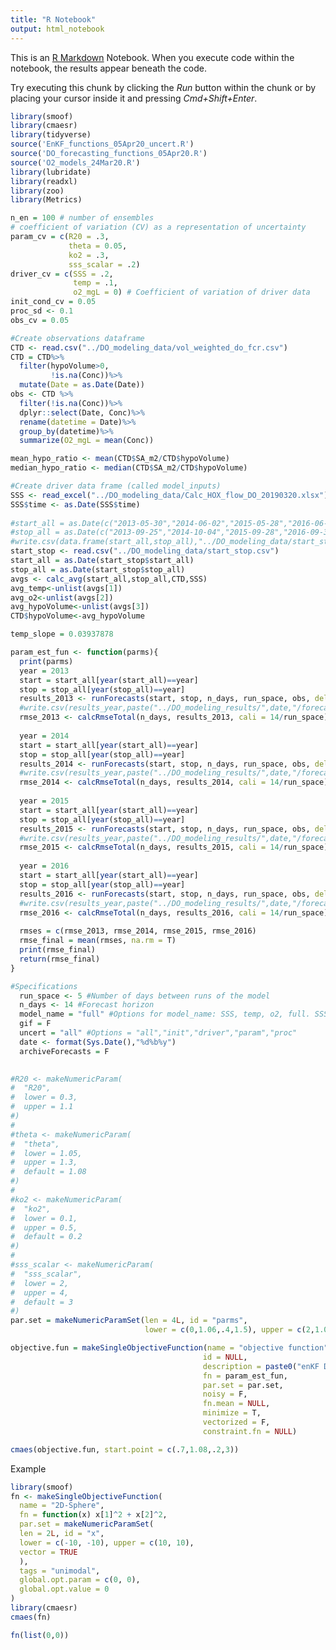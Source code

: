 ```yaml
---
title: "R Notebook"
output: html_notebook
---
```


This is an [R Markdown](http://rmarkdown.rstudio.com) Notebook. When you execute code within the notebook, the results appear beneath the code. 

Try executing this chunk by clicking the *Run* button within the chunk or by placing your cursor inside it and pressing *Cmd+Shift+Enter*. 

```r
library(smoof)
library(cmaesr)
library(tidyverse)
source('EnKF_functions_05Apr20_uncert.R')
source('DO_forecasting_functions_05Apr20.R')
source('O2_models_24Mar20.R')
library(lubridate)
library(readxl)
library(zoo)
library(Metrics)
```

```r
n_en = 100 # number of ensembles 
# coefficient of variation (CV) as a representation of uncertainty 
param_cv = c(R20 = .3,
             theta = 0.05,
             ko2 = .3,
             sss_scalar = .2)
driver_cv = c(SSS = .2,
              temp = .1,
              o2_mgL = 0) # Coefficient of variation of driver data 
init_cond_cv = 0.05
proc_sd <- 0.1 
obs_cv = 0.05
```

```r
#Create observations dataframe
CTD <- read.csv("../DO_modeling_data/vol_weighted_do_fcr.csv")
CTD = CTD%>%
  filter(hypoVolume>0,
         !is.na(Conc))%>%
  mutate(Date = as.Date(Date))
obs <- CTD %>%
  filter(!is.na(Conc))%>%
  dplyr::select(Date, Conc)%>%
  rename(datetime = Date)%>%
  group_by(datetime)%>%
  summarize(O2_mgL = mean(Conc))

mean_hypo_ratio <- mean(CTD$SA_m2/CTD$hypoVolume)
median_hypo_ratio <- median(CTD$SA_m2/CTD$hypoVolume)

#Create driver data frame (called model_inputs)
SSS <- read_excel("../DO_modeling_data/Calc_HOX_flow_DO_20190320.xlsx") 
SSS$time <- as.Date(SSS$time)
  
#start_all = as.Date(c("2013-05-30","2014-06-02","2015-05-28","2016-06-01","2017-06-28","2018-06-04","2019-06-03"))
#stop_all = as.Date(c("2013-09-25","2014-10-04","2015-09-28","2016-09-30","2017-07-12","2018-10-22","2019-10-30"))
#write.csv(data.frame(start_all,stop_all),"../DO_modeling_data/start_stop.csv")
start_stop <- read.csv("../DO_modeling_data/start_stop.csv")
start_all = as.Date(start_stop$start_all)
stop_all = as.Date(start_stop$stop_all)
avgs <- calc_avg(start_all,stop_all,CTD,SSS)
avg_temp<-unlist(avgs[1])
avg_o2<-unlist(avgs[2])
avg_hypoVolume<-unlist(avgs[3])
CTD$hypoVolume<-avg_hypoVolume

temp_slope = 0.03937878
```

```r
param_est_fun <- function(parms){
  print(parms)
  year = 2013
  start = start_all[year(start_all)==year]
  stop = stop_all[year(stop_all)==year]
  results_2013 <- runForecasts(start, stop, n_days, run_space, obs, delay = 5, model_name = model_name, gif = gif,avg_o2 = avg_o2,avg_temp=avg_temp,uncert = uncert, archiveForecasts = archiveForecasts, parms=parms)
  #write.csv(results_year,paste("../DO_modeling_results/",date,"/forecast_2013_",model_name,"_model_",uncert,"_uncert.csv", sep = ""))
  rmse_2013 <- calcRmseTotal(n_days, results_2013, cali = 14/run_space) # Calculate rmse for all days
  
  year = 2014
  start = start_all[year(start_all)==year]
  stop = stop_all[year(stop_all)==year]
  results_2014 <- runForecasts(start, stop, n_days, run_space, obs, delay = 5, model_name = model_name, gif = gif,avg_o2 = avg_o2,avg_temp=avg_temp,uncert = uncert, archiveForecasts = archiveForecasts, parms=parms)
  #write.csv(results_year,paste("../DO_modeling_results/",date,"/forecast_2013_",model_name,"_model_",uncert,"_uncert.csv", sep = ""))
  rmse_2014 <- calcRmseTotal(n_days, results_2014, cali = 14/run_space) # Calculate rmse for all days
  
  year = 2015
  start = start_all[year(start_all)==year]
  stop = stop_all[year(stop_all)==year]
  results_2015 <- runForecasts(start, stop, n_days, run_space, obs, delay = 5, model_name = model_name, gif = gif,avg_o2 = avg_o2,avg_temp=avg_temp,uncert = uncert, archiveForecasts = archiveForecasts, parms=parms)
  #write.csv(results_year,paste("../DO_modeling_results/",date,"/forecast_2013_",model_name,"_model_",uncert,"_uncert.csv", sep = ""))
  rmse_2015 <- calcRmseTotal(n_days, results_2015, cali = 14/run_space) # Calculate rmse for all days
  
  year = 2016
  start = start_all[year(start_all)==year]
  stop = stop_all[year(stop_all)==year]
  results_2016 <- runForecasts(start, stop, n_days, run_space, obs, delay = 5, model_name = model_name, gif = gif,avg_o2 = avg_o2,avg_temp=avg_temp,uncert = uncert, archiveForecasts = archiveForecasts, parms=parms)
  #write.csv(results_year,paste("../DO_modeling_results/",date,"/forecast_2013_",model_name,"_model_",uncert,"_uncert.csv", sep = ""))
  rmse_2016 <- calcRmseTotal(n_days, results_2016, cali = 14/run_space) # Calculate rmse for all days
  
  rmses = c(rmse_2013, rmse_2014, rmse_2015, rmse_2016)
  rmse_final = mean(rmses, na.rm = T)
  print(rmse_final)
  return(rmse_final)
}
```

```r
#Specifications
  run_space <- 5 #Number of days between runs of the model
  n_days <- 14 #Forecast horizon
  model_name = "full" #Options for model_name: SSS, temp, o2, full. SSS is no temp no o2, O2 is no temp. Temp is no o2.
  gif = F
  uncert = "all" #Options = "all","init","driver","param","proc"
  date <- format(Sys.Date(),"%d%b%y")
  archiveForecasts = F
  

#R20 <- makeNumericParam(
#  "R20",
#  lower = 0.3,
#  upper = 1.1
#)
#
#theta <- makeNumericParam(
#  "theta",
#  lower = 1.05,
#  upper = 1.3,
#  default = 1.08
#)
#
#ko2 <- makeNumericParam(
#  "ko2",
#  lower = 0.1,
#  upper = 0.5,
#  default = 0.2
#)
#
#sss_scalar <- makeNumericParam(
#  "sss_scalar",
#  lower = 2,
#  upper = 4,
#  default = 3
#)
par.set = makeNumericParamSet(len = 4L, id = "parms",
                              lower = c(0,1.06,.4,1.5), upper = c(2,1.09,1.7,4.5),vector = TRUE) #Oxygen wants the final three parameters to be higher. Temp wants the first one to be lower (which is silly because changing ko2 has the same effect)

objective.fun = makeSingleObjectiveFunction(name = "objective function", 
                                           id = NULL,
                                           description = paste0("enKF DO function for all years"), 
                                           fn = param_est_fun, 
                                           par.set = par.set,
                                           noisy = F, 
                                           fn.mean = NULL,
                                           minimize = T, 
                                           vectorized = F, 
                                           constraint.fn = NULL)

cmaes(objective.fun, start.point = c(.7,1.08,.2,3))
```

Example
```r
library(smoof)
fn <- makeSingleObjectiveFunction(
  name = "2D-Sphere",
  fn = function(x) x[1]^2 + x[2]^2,
  par.set = makeNumericParamSet(
  len = 2L, id = "x",
  lower = c(-10, -10), upper = c(10, 10),
  vector = TRUE
  ),
  tags = "unimodal",
  global.opt.param = c(0, 0),
  global.opt.value = 0
)
library(cmaesr)
cmaes(fn)

fn(list(0,0))
```



